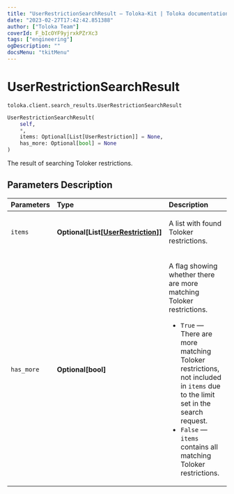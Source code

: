 ```yaml
---
title: "UserRestrictionSearchResult — Toloka-Kit | Toloka documentation"
date: "2023-02-27T17:42:42.851388"
author: ["Toloka Team"]
coverId: F_bIcOYF9yjrxkPZrXc3
tags: ["engineering"]
ogDescription: ""
docsMenu: "tkitMenu"
---
```


# UserRestrictionSearchResult
`toloka.client.search_results.UserRestrictionSearchResult`

```python
UserRestrictionSearchResult(
    self,
    *,
    items: Optional[List[UserRestriction]] = None,
    has_more: Optional[bool] = None
)
```

The result of searching Toloker restrictions.

## Parameters Description

| Parameters | Type | Description |
| :----------| :----| :-----------|
`items`|**Optional\[List\[[UserRestriction](/docs/toloka-kit/reference/toloka.client.user_restriction.UserRestriction)\]\]**|<p>A list with found Toloker restrictions.</p>
`has_more`|**Optional\[bool\]**|<p>A flag showing whether there are more matching Toloker restrictions.</p> <ul> <li>`True` — There are more matching Toloker restrictions, not included in `items` due to the limit set in the search request.</li> <li>`False` — `items` contains all matching Toloker restrictions.</li> </ul>